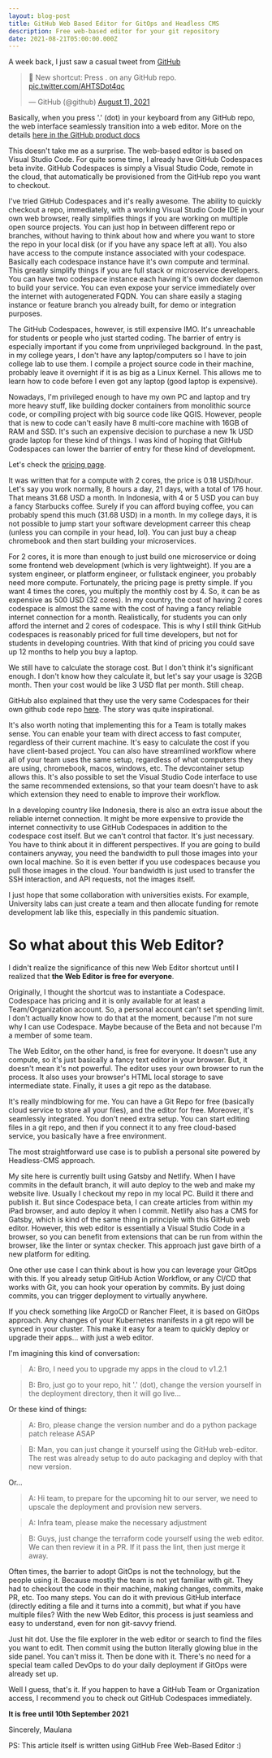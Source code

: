 ```yaml
---
layout: blog-post
title: GitHub Web Based Editor for GitOps and Headless CMS
description: Free web-based editor for your git repository
date: 2021-08-21T05:00:00.000Z
---
```


A week back, I just saw a casual tweet from [GitHub](https://twitter.com/github/status/1425505817827151872)


<blockquote class="twitter-tweet">
    <p lang="en" dir="ltr">🤫 New shortcut: Press . on any GitHub repo. 
    <a href="https://t.co/AHTSDot4qc">pic.twitter.com/AHTSDot4qc</a>
    </p>&mdash; GitHub (@github) 
    <a href="https://twitter.com/github/status/1425505817827151872?ref_src=twsrc%5Etfw">August 11, 2021</a>
</blockquote> 

Basically, when you press '.' (dot) in your keyboard from any GitHub repo, the web interface
seamlessly transition into a web editor. More on the details [here in the GitHub product docs](https://docs.github.com/en/codespaces/developing-in-codespaces/web-based-editor)

This doesn't take me as a surprise. The web-based editor is based on Visual Studio Code. 
For quite some time, I already have GitHub Codespaces beta invite.
GitHub Codespaces is simply a Visual Studio Code, remote in the cloud, that automatically be provisioned
from the GitHub repo you want to checkout.

I've tried GitHub Codespaces and it's really awesome. The ability to quickly checkout a repo, immediately,
with a working Visual Studio Code IDE in your own web browser, really simplifies things if you are working 
on multiple open source projects. You can just hop in between different repo or branches, without having 
to think about how and where you want to store the repo in your local disk (or if you have any space left at all).
You also have access to the compute instance associated with your codespace. Basically each codespace instance
have it's own compute and terminal. This greatly simplify things if you are full stack or microservice developers.
You can have two codespace instance each having it's own docker daemon to build your service.
You can even expose your service immediately over the internet with autogenerated FQDN.
You can share easily a staging instance or feature branch you already built, for demo or integration purposes.

The GitHub Codespaces, however, is still expensive IMO. It's unreachable for students or people who just started
coding. The barrier of entry is especially important if you come from unprivileged background.
In the past, in my college years, I don't have any laptop/computers so I have to join college lab to use them.
I compile a project source code in their machine, probably leave it overnight if it is as big as a Linux Kernel.
This allows me to learn how to code before I even got any laptop (good laptop is expensive).

Nowadays, I'm privileged enough to have my own PC and laptop and try more heavy stuff, 
like building docker containers from monolithic source code, or compiling project with big source code like QGIS.
However, people that is new to code can't easily have 8 multi-core machine with 16GB of RAM and SSD.
It's such an expensive decision to purchase a new 1k USD grade laptop for these kind of things.
I was kind of hoping that GitHub Codespaces can lower the barrier of entry for these kind of development.

Let's check the [pricing page](https://docs.github.com/en/billing/managing-billing-for-github-codespaces/about-billing-for-codespaces#codespaces-pricing).

It was written that for a compute with 2 cores, the price is 0.18 USD/hour. Let's say you work normally, 8 hours a day, 21 days,
with a total of 176 hour. That means 31.68 USD a month. In Indonesia, with 4 or 5 USD you can buy a fancy Starbucks coffee.
Surely if you can afford buying coffee, you can probably spend this much (31.68 USD) in a month.
In my college days, it is not possible to jump start your software development carreer this cheap (unless you can compile in your head, lol).
You can just buy a cheap chromebook and then start building your microservices.

For 2 cores, it is more than enough to just build one microservice or doing some frontend web development (which is very lightweight).
If you are a system engineer, or platform engineer, or fullstack engineer, you probably need more compute. Fortunately,
the pricing page is pretty simple. If you want 4 times the cores, you multiply the monthly cost by 4. 
So, it can be as expensive as 500 USD (32 cores). In my country, the cost of having 2 cores codespace is 
almost the same with the cost of having a fancy reliable internet connection for a month.
Realistically, for students you can only afford the internet and 2 cores of codespace.
This is why I still think GitHub codespaces is reasonably priced for full time developers, but not for students
in developing countries. With that kind of pricing you could save up 12 months to help you buy a laptop.

We still have to calculate the storage cost. But I don't think it's significant enough. 
I don't know how they calculate it, but let's say your usage is 32GB month. Then your cost would be like 3 USD flat per month. Still cheap.

GitHub also explained that they use the very same Codespaces for their own github code repo [here](https://github.blog/2021-08-11-githubs-engineering-team-moved-codespaces/).
The story was quite inspirational.

It's also worth noting that implementing this for a Team is totally makes sense. You can enable your team with direct access to fast computer,
regardless of their current machine. It's easy to calculate the cost if you have client-based project. You can also have streamlined workflow 
where all of your team uses the same setup, regardless of what computers they are using, chromebook, macos, windows, etc. The devcontainer setup 
allows this. It's also possible to set the Visual Studio Code interface to use the same recommended extensions, so that your team doesn't have to ask 
which extension they need to enable to improve their workflow.

In a developing country like Indonesia, there is also an extra issue about the reliable internet connection. It might be more expensive to provide 
the internet connectivity to use GitHub Codespaces in addition to the codespace cost itself. But we can't control that factor. It's just necessary. 
You have to think about it in different perspectives. If you are going to build containers anyway, you need the bandwidth to pull those images
into your own local machine. So it is even better if you use codespaces because you pull those images in the cloud. Your bandwidth is just used 
to transfer the SSH interaction, and API requests, not the images itself.

I just hope that some collaboration with universities exists. For example, University labs can just create a team and then allocate funding 
for remote development lab like this, especially in this pandemic situation.

# So what about this Web Editor?

I didn't realize the significance of this new Web Editor shortcut until I realized that **the Web Editor is free for everyone**.

Originally, I thought the shortcut was to instantiate a Codespace. 
Codespace has pricing and it is only available for at least a Team/Organization account.
So, a personal account can't set spending limit. I don't actually know how to do that at the moment, because I'm not sure why I can use Codespace.
Maybe because of the Beta and not because I'm a member of some team.

The Web Editor, on the other hand, is free for everyone. It doesn't use any compute, so it's just basically a fancy text editor in your browser.
But, it doesn't mean it's not powerful. The editor uses your own browser to run the process. It also uses your browser's HTML local storage to 
save intermediate state. Finally, it uses a git repo as the database.

It's really mindblowing for me. You can have a Git Repo for free (basically cloud service to store all your files), and the editor for free. 
Moreover, it's seamlessly integrated. You don't need extra setup.
You can start editing files in a git repo, and then if you connect it to any free cloud-based service, you basically have a free environment.

The most straightforward use case is to publish a personal site powered by Headless-CMS approach.

My site here is currently built using Gatsby and Netlify. When I have commits in the default branch, it will auto deploy to the web and make 
my website live. Usually I checkout my repo in my local PC. Build it there and publish it. But since Codespace beta, I can create articles from 
within my iPad browser, and auto deploy it when I commit. Netlify also has a CMS for Gatsby, which is kind of the same thing in principle with this GitHub 
web editor. However, this web editor is essentially a Visual Studio Code in a browser, so you can benefit from extensions that can be run from 
within the browser, like the linter or syntax checker. This approach just gave birth of a new platform for editing.

One other use case I can think about is how you can leverage your GitOps with this.
If you already setup GitHub Action Workflow, or any CI/CD that works with Git, you can hook your operation by commits.
By just doing commits, you can trigger deployment to virtually anywhere.

If you check something like ArgoCD or Rancher Fleet, it is based on GitOps approach. Any changes of your Kubernetes manifests in a git repo will 
be synced in your cluster. This make it easy for a team to quickly deploy or upgrade their apps... with just a web editor.

I'm imagining this kind of conversation:

> A: Bro, I need you to upgrade my apps in the cloud to v1.2.1

> B: Bro, just go to your repo, hit '.' (dot), change the version yourself in the deployment directory, then it will go live...

Or these kind of things:

> A: Bro, please change the version number and do a python package patch release ASAP

> B: Man, you can just change it yourself using the GitHub web-editor. The rest was already setup to do auto packaging and deploy with that new version.

Or...

> A: Hi team, to prepare for the upcoming hit to our server, we need to upscale the deployment and provision new servers.

> A: Infra team, please make the necessary adjustment

> B: Guys, just change the terraform code yourself using the web editor. We can then review it in a PR. If it pass the lint, then just merge it away.

Often times, the barrier to adopt GitOps is not the technology, but the people using it. Because mostly the team is not yet familiar with git. 
They had to checkout the code in their machine, making changes, commits, make PR, etc. Too many steps.
You can do it with previous GitHub interface (directly editing a file and it turns into a commit), but what if you have multiple files?
With the new Web Editor, this process is just seamless and easy to understand, even for non git-savvy friend.

Just hit dot. Use the file explorer in the web editor or search to find the files you want to edit. Then commit using the button literally 
glowing blue in the side panel. You can't miss it. Then be done with it. 
There's no need for a special team called DevOps to do your daily deployment if GitOps were already set up.

Well I guess, that's it. If you happen to have a GitHub Team or Organization access, 
I recommend you to check out GitHub Codespaces immediately.

**It is free until 10th September 2021**

Sincerely,
Maulana

PS:
This article itself is written using GitHub Free Web-Based Editor :)
